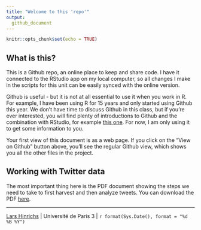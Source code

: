 ```yaml
---
title: "Welcome to this 'repo'"
output:
  github_document
---
```


```r
knitr::opts_chunk$set(echo = TRUE)
```

## What is this?
This is a Github repo, an online place to keep and share code. I have it connected to the RStudio app on my local computer, so all changes I make in the scripts for this unit can be easily synced with the online version. 

Github is useful - but it is not at all essential to use it when you work in R. For example, I have been using R for 15 years and only started using Github this year. We don't have time to discuss Github in this class, but if you're ever interested, you will find plenty of introductions to Github and the combination with RStudio, for example [this one](https://r-bio.github.io/intro-git-rstudio/). For now, I am only using it to get some information to you.

Your first view of this document is as a web page. If you click on the "View on Github" button above, you'll see the regular Github view, which shows you all the other files in the project.

## Working with Twitter data

The most important thing here is the PDF document showing the steps we need to take to first harvest and then analyze tweets. You can download the PDF [here](analyzing_twitter_data.pdf).

---
[Lars Hinrichs](larshinrichs.site) | Université de Paris 3 | `r format(Sys.Date(), format = "%d %B %Y")`


